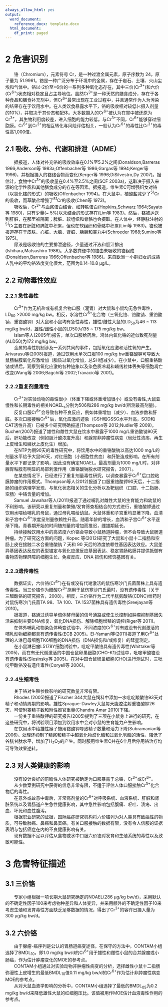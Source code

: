 ```yaml
---
always_allow_html: yes
output:
  word_document:
    reference_docx: template.docx
  html_document:
    df_print: paged
---
```


# 2 危害识别
&emsp;&emsp;铬（Chromium），元素符号 Cr，是一种过渡金属元素，原子序数为 24，原子量为 51.9961。铬是一种广泛分布于环境中的金属，存在于岩石、土壤、火山尘埃和气体中。铬以-2价至+6价的一系列多种氧化态存在，其中三价(Cr^3+^)和六价(Cr^6+^)状态相对稳定且占主导地位。虽然Cr^3+^是一种天然的膳食成分，存在于各种食品和膳食补充剂中，但Cr^6+^最常出现在工业过程中，并且通常作为人为污染的结果存在于饮用水中。在人类饮食暴露水平下，铬的吸收相对较低(<摄入剂量的10%)，并取决于其价态和配体。大多数摄入的Cr^6+^被认为在胃中被还原为Cr^3+^，其生物利用度较差，进入细胞的能力较低。与Cr^3+^不同，Cr^6+^能够穿过细胞膜。Cr^6+^到Cr^3+^的相互转化与风险评估相关，一般认为Cr^6+^的毒性比Cr^3+^的毒性高1,000倍。

## 2.1 吸收、分布、代谢和排泄（ADME）
&emsp;&emsp;据报道，人体对补充铬的吸收效率在0.1%至5.2%之间(Donaldson,Barreras 1966;Anderson等 1983a;Offenbacher等 1986;Gargas等 1994;Kerger等 1996)，并根据摄入的铬络合物而变化(Kerger等 1996;DiSilvestro,Dy 2007)。据估计，食物中Cr^3+^的吸收量在0.4%至2.5%之间(SCF  2003a)，这取决于摄入来源的化学性质和其他膳食成分的存在等因素。据报道，维生素C可增强妇女对铬（以氯化铬的形式）的吸收(Offenbacher 1994)。在大鼠中，植酸盐减少了^51^Cr的吸收，而草酸盐增强了^51^Cr的吸收(Chen等 1973)。  
&emsp;&emsp;吸收后，Cr^3+^与血浆蛋白结合，如转铁蛋白(Hopkins,Schwarz 1964;Sayato等 1980)，只有少量(~ 5%)以未结合的形式存在(Lim等 1983)。然后，铬被运送到肝脏，在那里被隔离；脾脏、软组织和骨骼也会摄取。在人体中，经静脉注射的^51^Cr主要在肝脏和脾脏中积累，但也在软组织和骨骼中积累(Lim等 1983)。铬也被报道存在于皮肤、心脏、大脑、肾脏、胰腺和睾丸中(Schroeder 1968;Sumino等 1975)。  
&emsp;&emsp;尿液是吸收铬的主要排泄途径，少量通过汗液和胆汁排出(Ishihara,Matsushiro 1986)。大多数粪便中的铬由未吸收的铬组成(Donaldson,Barreras 1966;Offenbacher等 1986)。来自欧洲一小群妇女的成熟人乳中的平均铬浓度变化很大，范围为0.14-10.8 μg/L。

## 2.2 动物毒性效应
### 2.2.1 急性毒性
&emsp;&emsp;Cr^3+^作为无机盐或有机复合物口服（灌胃）对大鼠和小鼠均无急性毒性，LD~50~ >2000 mg/kg bw。相反，水溶性Cr^6+^化合物（三氧化铬、铬酸钠、重铬酸钠、重铬酸钾）对大鼠和小鼠均有急性毒性，雄性/雌性大鼠的LD~50~为46 ~ 113 mg/kg bw/d，雄性/雌性小鼠的LD50为135 ~ 175 mg/kg bw。  
&emsp;&emsp;Islam等人(2005年)报告，单次口服给药后，鸡体内氧化铬的近似致死剂量(ALD50)为172 mg/kg bw。  
&emsp;&emsp;金属的毒性机制涉及一系列共同的事件，包括氧化应激和活性氧的产生。Arivarasu等(2008)报道，通过饮用水单次口服100 mg/kg bw重铬酸钾可导致大鼠肠黏膜氧化应激增加（脂质过氧化增加，总SH组减少）。在小鼠中，口服重铬酸钠或钾后，观察到氧化应激的各种迹象以及染色质冷凝和嵴线粒体丢失等细胞凋亡改变(Wang等 2006;Bagchi等 2002;Travacio等 2001)。

### 2.2.2重复剂量毒性  
&emsp;&emsp;Cr^3+^对实验动物的毒性很小（体重下降或体重增加很小）或没有毒性,大鼠亚慢性和长期毒性的相关NOAEL~s~分别为506和286 mg/kg bw/d(所测最高剂量)。  
&emsp;&emsp;反复口服Cr^6+^会导致各种不良反应，例如体重增加（减少）、血液参数和肝脏。多次口服接触Cr^6+^后，氧化应激的迹象（GSH和GSSG水平升高，SOD和CAT活性升高）已被多个研究明确报道(Thompson等 2012;Nudler等 2009)。Bucher(2007)报道了雄性和雌性大鼠在饮水中暴露于1000 mg/L重铬酸钠90天后，肝功能改变（例如胆汁酸浓度升高）和腺胃非肿瘤性病变（局灶性溃疡、再生上皮增生和鳞状上皮化生）增加。  
&emsp;&emsp;在NTP为期90天的毒性研究中，将饮用水中的重铬酸钠以高达1000 mg/L的剂量水平给予大鼠90天，对红细胞（小细胞性贫血）和肝脏造成影响。在所有剂量水平下都记录了影响，因此没有确定NOAEL。最高剂量为1000 mg/L时，对非腺胃粘膜有明显的局部刺激作用（重铬酸钠脱水研究报告，2007）。  
&emsp;&emsp;在某些情况下，已经进行了重复剂量毒性研究，以调查暴露于Cr^6+^后口腔粘膜肿瘤的作用模式。Thompson等人(2012)报道了口服重铬酸钾90天后，十二指肠的组织病理学发现、与氧化状态相关的生化分析以及靶组织（口腔、十二指肠、空肠）中铬含量的增加。  
&emsp;&emsp;Samuel Jawahar等人(2011)报道了通过哺乳对雌性大鼠的生育能力和幼鼠的不利影响。该研究以重复剂量和繁殖/发育筛查相结合的方式进行，重铬酸钾通过饮用水喂给哺乳的母鼠，通过母乳喂给幼鼠。大鼠体重和子宫重均显著下降，血清和子宫中Cr^6+^浓度呈剂量依赖性升高。随着年龄的增长，血清和子宫Cr^6+^水平逐渐下降。青春期开始的时间随剂量的增加而推迟，雌雄期延长。  
&emsp;&emsp;持续接触饮用水中的高浓度六价铬会导致小鼠肠道肿瘤，但不会导致大鼠肠道肿瘤。为了研究这方面的问题，Kopec 等(2012)研究了大鼠和小鼠十二指肠和空肠上皮在接触二水合重铬酸钠 7 天和 90 天后的浓度依赖性基因表达效应。大鼠差异基因表达反应的表型锚定与氧化应激反应基因表达、稳定胃肠粘膜并提供抵御有毒物质物理屏障的细胞生长、免疫反应、DNA 损伤和修饰基因有关。  


### 2.2.3遗传毒性
&emsp;&emsp;数据证实，六价铬(Cr^6+^)在有或没有代谢激活的鼠伤寒沙门氏菌菌株上具有遗传毒性。当三价铬作为醋酸Cr^3+^施用于鼠伤寒沙门氏菌时，没有遗传毒性（关于三醋酸铬的研究报告，2008）。相反，三价铬作为二代半胱氨酸铬(CDNC)给药时对鼠伤寒沙门氏菌TA 98、TA 100、TA 1537菌株具有遗传毒性(Sreejayan等 2010)。  
&emsp;&emsp;据报道，铬通过诱导单倍体酵母菌的信号通路或使生长控制如肿瘤抑制基因失活来抑制主要DNA修复、氧化DNA损伤、解除细胞增殖的调控(Riger等 2011)。  
&emsp;&emsp;在体外哺乳动物染色体畸变试验中，不同浓度的Cr^6+^对有或没有代谢激活的哺乳动物细胞都具有遗传毒性(ECB 2005)。El-Yamani等(2011)报道了用Cr^6+^处理的人淋巴母细胞TK6细胞的DNA损伤（DNA损伤和/或修复）的彗星测定。  
&emsp;&emsp;在小鼠淋巴瘤L5178Y细胞试验中，吡啶甲酸铬具有遗传毒性(Whittaker等 2005)，而在有无代谢激活的中国仓鼠卵巢细胞(CHO-K1)试验中，吡啶甲酸铬没有遗传毒性(Slesinsky等 2005)。在对中国仓鼠卵巢细胞(CHO)进行测试时，三吡啶甲酸铬没有遗传毒性(Coryell等 2006)。  

### 2.2.4生殖毒性
&emsp;&emsp;关于铬对生殖参数影响的研究数量非常有限。  
&emsp;&emsp;Rhodes (2005)报道了Fischer 344大鼠在饲料中添加一水吡啶羧酸铬93天对精子和动情周期的影响。雄性Sprague-Dawley大鼠每天腹腔注射重铬酸钾26天，可使附睾精子数和附性器官重量(Chandra Amar 2010)下降。  
&emsp;&emsp;一份关于重铬酸钾的研究报告(2005)提到了三项在小鼠身上进行的研究，在这些研究中，将试验项目添加到饮用水中会对小鼠的生育能力产生影响。  
&emsp;&emsp;在饮用水中给雄性猴子施用铬酸钾导致精子数量和活力下降(Subramanian等 2006)。处理还抑制了精浆和精子中超氧化物歧化酶和过氧化氢酶的活性，降低了谷胱甘肽水平，增加了H~2~O~2~的产生。同时服用维生素C并在6个月后停用铬治疗均可导致效果逆转。


## 2.3 对人类健康的影响  
&emsp;&emsp;没有设计良好的前瞻性人体研究被确定为口服暴露于总铬，Cr^3+^或Cr^6+^。  
&emsp;&emsp;从少数案例研究中获得的信息非常有限，不适于评估人体口服接触Cr^3+^化合物后的毒性。  
&emsp;&emsp;在意外或故意中毒后，非常高剂量的Cr^6+^对呼吸系统、血液系统、肝脏和肾脏系统以及胃肠道产生急性健康影响，其中急性影响包括腹痛、呕吐、溃疡、出血、坏死和血性腹泻。  
&emsp;&emsp;根据职业研究的证据，国际癌症研究机构将六价铬列为对人类具有致癌性的物质，可导致肺癌、鼻癌和鼻窦癌。有关口服接触的数据有限，没有令人信服的证据表明与包括癌症在内的不良健康影响有关。  
&emsp;&emsp;现有数据不足以评估从食物或水中口服六价铬对发育和生殖系统的毒性以及致敏可能性。


# 3 危害特征描述  
## 3.1 三价铬
&emsp;&emsp;专家小组根据一项长期大鼠研究确定的NOAEL(286 μg/kg bw/d)，采用默认的不确定性因子100来考虑物种差异和人体变异，并采用额外的不确定性因子10来考虑生殖和发育毒性方面缺乏足够数据的情况，得出了Cr^3+^的容许日摄入量为300 μg/kg bw/d。

## 3.2 六价铬
&emsp;&emsp;由于腺瘤-癌序列是公认的胃肠道癌变途径，在保守的方法中，CONTAM小组选择了BMDL~10~，即1.0 mg/kg bw/d的Cr^6+^用于雄性和雌性小鼠的合并腺瘤或小肠癌，作为估计肿瘤变化的MOE的参考点。  
&emsp;&emsp;CONTAM小组通过对实验动物非肿瘤性病变的分析，选择雌性小鼠十二指肠弥漫性上皮增生的最低BMDL~10~值0.11 mg/kg bw/d的Cr^6+^作为估计非肿瘤性病变MOE的参考点。  
&emsp;&emsp;从对大鼠血液学影响的分析中，CONTAM小组选择了最低的BMDL~05~为0.2 mg/kg bw/d来降低雄性大鼠的红细胞压比。该值被用作MOE估计血液毒性作用的参考点。
